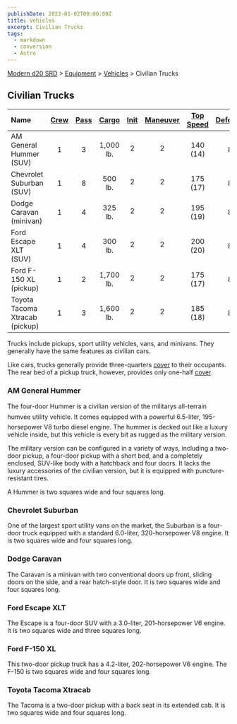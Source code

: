 ```yaml
---
publishDate: 2023-01-02T00:00:00Z
title: Vehicles
excerpt: Civilian Trucks
tags:
  - markdown
  - conversion
  - Astro
---
```


[Modern d20 SRD](/#modernD20) > [Equipment](modern-d20-srd-equipment-index) > [Vehicles](modern-d20-srd-equipment-equipment-vehicles) > Civilian Trucks

## Civilian Trucks

| Name                           | [Crew](modern-d20-srd-equipment-equipment-vehicles) | [Pass](modern-d20-srd-equipment-equipment-vehicles) | [Cargo](modern-d20-srd-equipment-equipment-vehicles) | [Init](modern-d20-srd-equipment-equipment-vehicles) | [Maneuver](modern-d20-srd-equipment-equipment-vehicles) | [Top Speed](modern-d20-srd-equipment-equipment-vehicles) | [Defense](modern-d20-srd-equipment-equipment-vehicles) | [Hardness](modern-d20-srd-equipment-equipment-vehicles) | [Hit Points](modern-d20-srd-equipment-equipment-vehicles) | [Size](modern-d20-srd-equipment-equipment-vehicles) | [Purchase DC](modern-d20-srd-equipment-equipment-vehicles) | [Restriction](modern-d20-srd-equipment-equipment-vehicles) |
| :----------------------------- | :-------------------------------------------------: | :-------------------------------------------------: | :--------------------------------------------------: | :-------------------------------------------------: | :-----------------------------------------------------: | :------------------------------------------------------: | :----------------------------------------------------: | :-----------------------------------------------------: | :-------------------------------------------------------: | :-------------------------------------------------: | :--------------------------------------------------------: | ---------------------------------------------------------: |
| AM General Hummer (SUV)        |                          1                          |                          3                          |                      1,000 lb.                       |                          2                          |                            2                            |                         140 (14)                         |                           8                            |                            5                            |                            38                             |                          H                          |                             34                             |                                                   Lic (+1) |
| Chevrolet Suburban (SUV)       |                          1                          |                          8                          |                       500 lb.                        |                          2                          |                            2                            |                         175 (17)                         |                           8                            |                            5                            |                            38                             |                          H                          |                             30                             |                                                   Lic (+1) |
| Dodge Caravan (minivan)        |                          1                          |                          4                          |                       325 lb.                        |                          2                          |                            2                            |                         195 (19)                         |                           8                            |                            5                            |                            34                             |                          H                          |                             28                             |                                                   Lic (+1) |
| Ford Escape XLT (SUV)          |                          1                          |                          4                          |                       300 lb.                        |                          2                          |                            2                            |                         200 (20)                         |                           8                            |                            5                            |                            32                             |                          H                          |                             29                             |                                                   Lic (+1) |
| Ford F-150 XL (pickup)         |                          1                          |                          2                          |                      1,700 lb.                       |                          2                          |                            2                            |                         175 (17)                         |                           8                            |                            5                            |                            36                             |                          H                          |                             28                             |                                                   Lic (+1) |
| Toyota Tacoma Xtracab (pickup) |                          1                          |                          3                          |                      1,600 lb.                       |                          2                          |                            2                            |                         185 (18)                         |                           8                            |                            5                            |                            34                             |                          H                          |                             27                             |                                                   Lic (+1) |

Trucks include pickups, sport utility vehicles, vans, and minivans. They generally have the same features as civilian cars.

Like cars, trucks generally provide three-quarters [cover](modern-d20-srd-combat-cover) to their occupants. The rear bed of a pickup truck, however, provides only one-half [cover](modern-d20-srd-combat-cover).

### AM General Hummer

The four-door Hummer is a civilian version of the militarys all-terrain humvee utility vehicle. It comes equipped with a powerful 6.5-liter, 195-horsepower V8 turbo diesel engine. The hummer is decked out like a luxury vehicle inside, but this vehicle is every bit as rugged as the military version.

The military version can be configured in a variety of ways, including a two-door
pickup, a four-door pickup with a short bed, and a completely enclosed, SUV-like
body with a hatchback and four doors. It lacks the luxury accessories of the
civilian version, but it is equipped with puncture-resistant tires.

A Hummer is two squares wide and four squares long.

### Chevrolet Suburban

One of the largest sport utility vans on the market, the Suburban is a four-door truck equipped with a standard 6.0-liter, 320-horsepower V8 engine. It is two squares wide and four squares long.

### Dodge Caravan

The Caravan is a minivan with two conventional doors up front, sliding doors on the side, and a rear hatch-style door. It is two squares wide and four squares long.

### Ford Escape XLT

The Escape is a four-door SUV with a 3.0-liter, 201-horsepower V6 engine. It is two squares wide and three squares long.

### Ford F-150 XL

This two-door pickup truck has a 4.2-liter, 202-horsepower V6 engine. The F-150 is two squares wide and four squares long.

### Toyota Tacoma Xtracab

The Tacoma is a two-door pickup with a back seat in its extended cab. It is two squares wide and four squares long.
